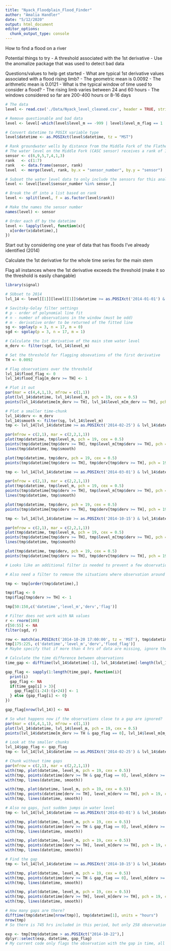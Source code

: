 ```yaml
---
title: "Nyack_Floodplain_Flood_Finder"
author: "Amalia Handler"
date: "5/12/2020"
output: html_document
editor_options: 
  chunk_output_type: console
---
```


How to find a flood on a river

Potential things to try
- A threshold associated with the 1st derivative
- Use the anomalize package that was used to detect bad data

Questions/values to help get started
- What are typical 1st derivative values associated with a flood rising limb?
    - The geometric mean is 0.0092
    - The arithmetic mean is 0.0121
- What is the typical window of time used to consider a flood?
    - The rising limb varies between 24 and 60 hours
    - The windows considered so far are 200-400 hours or 8-16 days

```r
# The data
level <- read.csv('./Data/Nyack_level_cleaned.csv', header = TRUE, stringsAsFactors = FALSE)

# Remove questionable and bad data
level <- level[-which(level$level_m == -999 | level$level_m_flag == 1 | level$level_m_flag == 2),]

# Convert datetime to POSIX variable type
level$datetime <- as.POSIXct(level$datetime, tz = "MST")

# Rank groundwater wells by distance from the Middle Fork of the Flathead River
# The water level on the Middle Fork (CASC sensor) receives a rank of 1
sensor <- c(6,9,5,7,4,1,3)
rank   <- c(1:7)
rank   <- data.frame(sensor, rank)
level  <- merge(level, rank, by.x = "sensor_number", by.y = "sensor")

# Subset the water level data to only include the sensors for this analysis
level <- level[level$sensor_number %in% sensor,]

# Break the df into a list based on rank
level <- split(level, f = as.factor(level$rank))

# Make the names the sensor number
names(level) <- sensor

# Order each df by the datetime
level <- lapply(level, function(x){
  x[order(x$datetime),]
})

```

Start out by considering one year of data that has floods I've already identified (2014)

Calculate the 1st derivative for the whole time series for the main stem

Flag all instances where the 1st derivative exceeds the threshold (make it so the threshold is easily changable)

```r
library(signal)

# SUbset to 2014
lvl_14 <- level[[1]][level[[1]]$datetime >= as.POSIXct('2014-01-01') & level[[1]]$datetime <= as.POSIXct('2014-12-31'),]

# Savitsky-Golay filter settings
# p - order of polynomial line fit
# n - number of observations in the window (must be odd)
# m - derivative order to be returned of the fitted line
sg <- sgolay(p = 3, n = 17, m = 0)
sgd <- sgolay(p = 3, n = 17, m = 1)

# Calculate the 1st derivative of the main stem water level
m_derv <- filter(sgd, lvl_14$level_m)

# Set the threshold for flagging obsevations of the first derivative
TH <- 0.0092

# Flag observations over the threshold
lvl_14$flood_flag <- 0
lvl_14$flood_flag[m_derv >= TH] <- 1

# Plot it out
par(mar = c(4,4,1,1), mfrow = c(1,1))
plot(lvl_14$datetime, lvl_14$level_m, pch = 19, cex = 0.5)
points(lvl_14$datetime[m_derv >= TH], lvl_14$level_m[m_derv >= TH], pch = 19, cex = 0.5, col = 'blue')

# Plot a smaller time-chunk
lvl_14$derv <- m_derv
lvl_14$smooth <- filter(sg, lvl_14$level_m)
tmp <- lvl_14[lvl_14$datetime >= as.POSIXct('2014-02-25') & lvl_14$datetime <= as.POSIXct('2014-03-05'),]

par(mfrow = c(2,1), mar = c(2,2,1,1))
plot(tmp$datetime, tmp$level_m, pch = 19, cex = 0.5)
points(tmp$datetime[tmp$derv >= TH], tmp$level_m[tmp$derv >= TH], pch = 19, cex = 0.5, col = 'blue')
lines(tmp$datetime, tmp$smooth)

plot(tmp$datetime, tmp$derv, pch = 19, cex = 0.5)
points(tmp$datetime[tmp$derv >= TH], tmp$derv[tmp$derv >= TH], pch = 19, cex = 0.5, col = 'blue')

tmp <- lvl_14[lvl_14$datetime >= as.POSIXct('2014-03-01') & lvl_14$datetime <= as.POSIXct('2014-03-13'),]

par(mfrow = c(2,1), mar = c(2,2,1,1))
plot(tmp$datetime, tmp$level_m, pch = 19, cex = 0.5)
points(tmp$datetime[tmp$derv >= TH], tmp$level_m[tmp$derv >= TH], pch = 19, cex = 0.5, col = 'blue')
lines(tmp$datetime, tmp$smooth)

plot(tmp$datetime, tmp$derv, pch = 19, cex = 0.5)
points(tmp$datetime[tmp$derv >= TH], tmp$derv[tmp$derv >= TH], pch = 19, cex = 0.5, col = 'blue')

tmp <- lvl_14[lvl_14$datetime >= as.POSIXct('2014-10-15') & lvl_14$datetime <= as.POSIXct('2014-11-15'),]

par(mfrow = c(2,1), mar = c(2,2,1,1))
plot(tmp$datetime, tmp$level_m, pch = 19, cex = 0.5)
points(tmp$datetime[tmp$derv >= TH], tmp$level_m[tmp$derv >= TH], pch = 19, cex = 0.5, col = 'blue')
lines(tmp$datetime, tmp$smooth)

plot(tmp$datetime, tmp$derv, pch = 19, cex = 0.5)
points(tmp$datetime[tmp$derv >= TH], tmp$derv[tmp$derv >= TH], pch = 19, cex = 0.5, col = 'blue')

# Looks like an additional filter is needed to prevent a few observations from being flagged

# Also need a filter to remove the situations where observation around missing data are flagged. Work on this first.

tmp <- tmp[order(tmp$datetime),]

tmp$flag <- 0
tmp$flag[tmp$derv >= TH] <- 1

tmp[50:150,c('datetime','level_m','derv','flag')]

# Filter does not work with NA values
r <- rnorm(100)
r[50:55] <- NA
filter(sgd, r)

row <- match(as.POSIXct('2014-10-20 17:00:00', tz = 'MST'), tmp$datetime)
tmp[175:225, c('datetime','level_m','derv','flood_flag')]
# Maybe specify that if more than 4 hrs of data are missing, ignore the 24 hour period preceeding and following the missing data.

# Calculate the time difference between observations
time_gap <- difftime(lvl_14$datetime[-1], lvl_14$datetime[-length(lvl_14$datetime)], units = "hours")

gap_flag <- sapply(1:length(time_gap), function(i){
  print(i)
  gap_flag <- NA
  if(time_gap[i] > 3){
    gap_flag[(i-24):(i+24)] <- 1
  } else {gap_flag[i] <- 0}
})

gap_flag[nrow(lvl_14)] <- NA

# So what happens now if the observations close to a gap are ignored?
par(mar = c(4,4,1,1), mfrow = c(1,1))
plot(lvl_14$datetime, lvl_14$level_m, pch = 19, cex = 0.5)
points(lvl_14$datetime[m_derv >= TH & gap_flag == 0], lvl_14$level_m[m_derv >= TH & gap_flag == 0], pch = 19, cex = 0.5, col = 'blue')

# Look at the smaller chunks
lvl_14$gap_flag <- gap_flag
tmp <- lvl_14[lvl_14$datetime >= as.POSIXct('2014-02-25') & lvl_14$datetime <= as.POSIXct('2014-03-05'),]

# Chunk without time gaps
par(mfrow = c(2,1), mar = c(2,2,1,1))
with(tmp, plot(datetime, level_m, pch = 19, cex = 0.5))
with(tmp, points(datetime[derv >= TH & gap_flag == 0], level_m[derv >= TH & gap_flag == 0], pch = 19, cex = 0.5, col = 'blue'))
with(tmp, lines(datetime, smooth))

with(tmp, plot(datetime, level_m, pch = 19, cex = 0.5))
with(tmp, points(datetime[derv >= TH], level_m[derv >= TH], pch = 19, cex = 0.5, col = 'blue'))
with(tmp, lines(datetime, smooth))

# Also no gaps, just sudden jumps in water level
tmp <- lvl_14[lvl_14$datetime >= as.POSIXct('2014-03-01') & lvl_14$datetime <= as.POSIXct('2014-03-13'),]

with(tmp, plot(datetime, level_m, pch = 19, cex = 0.5))
with(tmp, points(datetime[derv >= TH & gap_flag == 0], level_m[derv >= TH & gap_flag == 0], pch = 19, cex = 0.5, col = 'blue'))
with(tmp, lines(datetime, smooth))

with(tmp, plot(datetime, level_m, pch = 19, cex = 0.5))
with(tmp, points(datetime[derv >= TH], level_m[derv >= TH], pch = 19, cex = 0.5, col = 'blue'))
with(tmp, lines(datetime, smooth))

# Find the gap
tmp <- lvl_14[lvl_14$datetime >= as.POSIXct('2014-10-15') & lvl_14$datetime <= as.POSIXct('2014-11-15'),]

with(tmp, plot(datetime, level_m, pch = 19, cex = 0.5))
with(tmp, points(datetime[derv >= TH & gap_flag == 0], level_m[derv >= TH & gap_flag == 0], pch = 19, cex = 0.5, col = 'blue'))
with(tmp, lines(datetime, smooth))

with(tmp, plot(datetime, level_m, pch = 19, cex = 0.5))
with(tmp, points(datetime[derv >= TH], level_m[derv >= TH], pch = 19, cex = 0.5, col = 'blue'))
with(tmp, lines(datetime, smooth))

# How many gaps are there?
difftime(tmp$datetime[nrow(tmp)], tmp$datetime[1], units = "hours")
nrow(tmp)
# So there is 745 hrs included in this period, but only 258 observations

exp <- tmp[tmp$datetime > as.POSIXct("2014-10-22"),]
dplyr::select(exp, datetime, gap_flag)
# My current code only flags the observation with the gap in time, all observations before and after are overwritten with the else term.

```

